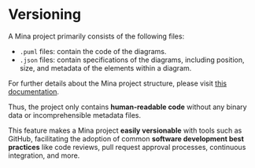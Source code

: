 

# Versioning

A Mina project primarily consists of the following files:

- `.puml` files: contain the code of the diagrams.
- `.json` files: contain specifications of the diagrams, including position, size, and metadata of the elements within a diagram.

For further details about the Mina project structure, please visit [this documentation](/en/docs/mina/getting-started/project-structure).

<div className="relative h-auto w-[30rem] max-w-full mx-auto mt-8">
  <ReactPlayer
    url="https://vimeo.com/1070152500/8b11627a96"
    playing
    muted
    loop
    width="100%"
    height="100%"
    config={{
      vimeo: {
        playerOptions: {
          responsive: true,
        },
      },
    }}
  />
</div>

Thus, the project only contains **human-readable code** without any binary data
or incomprehensible metadata files.

This feature makes a Mina project **easily versionable** with tools such as GitHub, facilitating the adoption of common **software development best practices** like code reviews, pull request approval processes, continuous integration, and more.
